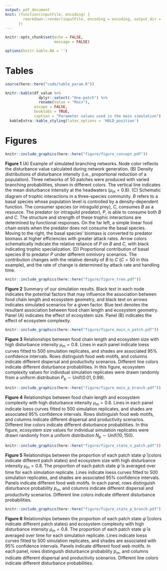 ```yaml
---
output: pdf_document
knit: (function(inputFile, encoding) {
        rmarkdown::render(inputFile, encoding = encoding, output_dir = "document_output")
      })
---
```


```r
knitr::opts_chunk$set(echo = FALSE,
                      message = FALSE)

options(knitr.kable.NA = '')
```

# Tables

```r
source(here::here("code/table_param.R"))

knitr::kable(df_value %>%
               dplyr::select(-"One-patch") %>% 
               rename(Value = "Main"),
             escape = FALSE,
             booktabs = TRUE,
             caption = "Parameter values used in the main simulation") %>% 
  kableExtra::kable_styling(latex_options = 'HOLD_position')
```

\pagebreak

# Figures

```r
knitr::include_graphics(here::here("figure/figure_concept.pdf"))
```

**Figure 1** (A) Example of simulated branching networks. Node color reflects the disturbance value calculated during network generation. (B) Density distributions of disturbance intensity (i.e., proportional reduction of a population). Three networks of 50 patches were produced with varied branching probabilities, shown in different colors. The vertical line indicates the mean disturbance intensity at the headwaters ($\mu_m = 0.8$). (C) Schematic diagram of trophic interactions in a three-species community. $B$ refers to a basal species whose population level is controlled by a density-dependent function. The consumer species (or intraguild prey), $C$, consumes $B$ as a resource. The predator (or intraguild predator), $P$, is able to consume both $B$ and $C$. The structure and strength of these trophic interactions are determined by functional responses. On the far left, a simple linear food chain exists when the predator does not consume the basal species. Moving to the right, the basal species' biomass is converted to predator biomass at higher efficiencies with greater attack rates. Arrow colors schematically indicate the relative reliance of $P$ on $B$ and $C$, with black indicating trophic specialization. (D) Proportional contribution of basal species $B$ to predator $P$ under different omnivory scenarios. The contribution changes with the relative density of $B$ to $C$ ($C = 50$ in this example), and the rate of change is determined by attack rate and handling time.

\pagebreak

```r
knitr::include_graphics(here::here("figure/figure_tree.pdf"))
```

**Figure 2** Summary of our simulation results. Black text in each node indicates the potential factors that may influence the association between food chain length and ecosystem geometry, and black text on arrows indicates simulated scenarios for a given factor. Blue text denotes the resultant association between food chain length and ecosystem geometry. Panel (A) indicates the effect of ecosystem size. Panel (B) indicates the effect of ecosystem complexity.

\pagebreak

```r
knitr::include_graphics(here::here("figure/figure_main_n_patch.pdf"))
```

**Figure 3** Relationships between food chain length and ecosystem size with high disturbance intensity $\mu_m = 0.8$. Lines in each panel indicate loess curves fitted to $500$ simulation replicates, and shades are associated 95% confidence intervals. Rows distinguish food web motifs, and columns indicate different dispersal and productivity scenarios. Different line colors indicate different disturbance probabilities. In this figure, ecosystem complexity values for individual simulation replicates were drawn randomly from a uniform distribution $P_b \sim \text{Unif}(0.01, 0.99)$.

\pagebreak

```r
knitr::include_graphics(here::here("figure/figure_main_p_branch.pdf"))
```

**Figure 4** Relationships between food chain length and ecosystem complexity with high disturbance intensity $\mu_m = 0.8$. Lines in each panel indicate loess curves fitted to $500$ simulation replicates, and shades are associated 95% confidence intervals. Rows distinguish food web motifs, and columns indicate different dispersal and productivity scenarios. Different line colors indicate different disturbance probabilities. In this figure, ecosystem size values for individual simulation replicates were drawn randomly from a uniform distribution $N_p \sim \text{Unif}(10, 150)$.

\pagebreak

```r
knitr::include_graphics(here::here("figure/figure_state_n_patch.pdf"))
```

**Figure 5** Relationships between the proportion of each patch state $\bar{\psi}$ (colors indicate different patch states) and ecosystem size with high disturbance intensity $\mu_m = 0.8$. The proportion of each patch state $\bar{\psi}$ is averaged over time for each simulation replicate. Lines indicate loess curves fitted to $500$ simulation replicates, and shades are associated 95% confidence intervals. Panels indicate different food web motifs. In each panel, rows distinguish disturbance probability $p_m$, and columns indicate different dispersal and productivity scenarios. Different line colors indicate different disturbance probabilities.

\pagebreak

```r
knitr::include_graphics(here::here("figure/figure_state_p_branch.pdf"))
```

**Figure 6** Relationships between the proportion of each patch state $\bar{\psi}$ (colors indicate different patch states) and ecosystem complexity with high disturbance intensity $\mu_m = 0.8$. The proportion of each patch state $\bar{\psi}$ is averaged over time for each simulation replicate. Lines indicate loess curves fitted to 500 simulation replicates, and shades are associated with 95% confidence intervals. Panels indicate different food web motifs. In each panel, rows distinguish disturbance probability $p_m$, and columns indicate different dispersal and productivity scenarios. Different line colors indicate different disturbance probabilities.